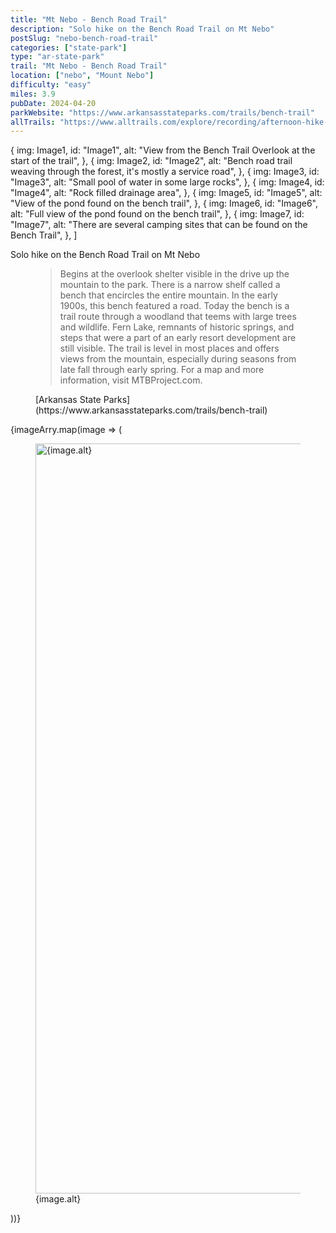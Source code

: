 ```yaml
---
title: "Mt Nebo - Bench Road Trail"
description: "Solo hike on the Bench Road Trail on Mt Nebo"
postSlug: "nebo-bench-road-trail"
categories: ["state-park"]
type: "ar-state-park"
trail: "Mt Nebo - Bench Road Trail"
location: ["nebo", "Mount Nebo"]
difficulty: "easy"
miles: 3.9
pubDate: 2024-04-20
parkWebsite: "https://www.arkansasstateparks.com/trails/bench-trail"
allTrails: "https://www.alltrails.com/explore/recording/afternoon-hike-at-bench-trail-23fc4cb?u=i&sh=duiwf7"
---
```



  {
    img: Image1,
    id: "Image1",
    alt: "View from the Bench Trail Overlook at the start of the trail",
  },
  {
    img: Image2,
    id: "Image2",
    alt: "Bench road trail weaving through the forest, it's mostly a service road",
  },
  {
    img: Image3,
    id: "Image3",
    alt: "Small pool of water in some large rocks",
  },
  {
    img: Image4,
    id: "Image4",
    alt: "Rock filled drainage area",
  },
  {
    img: Image5,
    id: "Image5",
    alt: "View of the pond found on the bench trail",
  },
  {
    img: Image6,
    id: "Image6",
    alt: "Full view of the pond found on the bench trail",
  },
  {
    img: Image7,
    id: "Image7",
    alt: "There are several camping sites that can be found on the Bench Trail",
  },
]

Solo hike on the Bench Road Trail on Mt Nebo

<figure>
  <blockquote>
    Begins at the overlook shelter visible in the drive up the
    mountain to the park. There is a narrow shelf called a bench that
    encircles the entire mountain. In the early 1900s, this bench
    featured a road. Today the bench is a trail route through a
    woodland that teems with large trees and wildlife. Fern Lake,
    remnants of historic springs, and steps that were a part of an
    early resort development are still visible. The trail is level in
    most places and offers views from the mountain, especially during
    seasons from late fall through early spring. For a map and more
    information, visit MTBProject.com.
  </blockquote>
  <figcaption>
    [Arkansas State
    Parks](https://www.arkansasstateparks.com/trails/bench-trail)
  </figcaption>
</figure>

<SimpleGallery>
  {imageArry.map(image => (
    <figure>
      <a href={image.img.src} target="_blank">
        <Image
          src={image.img}
          alt={image.alt}
          width="1200"
          slot="gallery-full"
        />
      </a>
      <figcaption>{image.alt}</figcaption>
    </figure>
  ))}
</SimpleGallery>
